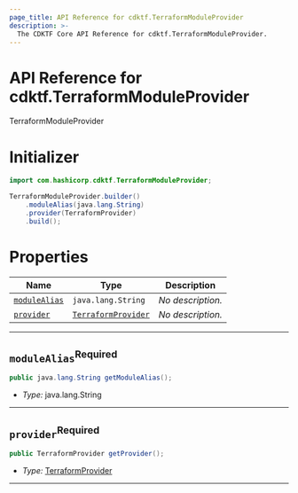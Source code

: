 ```yaml
---
page_title: API Reference for cdktf.TerraformModuleProvider
description: >-
  The CDKTF Core API Reference for cdktf.TerraformModuleProvider.
---
```


<!-- This file is generated through yarn generate-docs -->

# API Reference for cdktf.TerraformModuleProvider

   TerraformModuleProvider <a name="TerraformModuleProvider" id="cdktf.TerraformModuleProvider"></a>
  
  # Initializer <a name="Initializer" id="cdktf.TerraformModuleProvider.Initializer"></a>
  
  ```java
  import com.hashicorp.cdktf.TerraformModuleProvider;
  
  TerraformModuleProvider.builder()
      .moduleAlias(java.lang.String)
      .provider(TerraformProvider)
      .build();
  ```
  
  # Properties <a name="Properties" id="Properties"></a>
  
  | **Name** | **Type** | **Description** |
  | --- | --- | --- |
  | <code><a href="#cdktf.TerraformModuleProvider.property.moduleAlias">moduleAlias</a></code> | <code>java.lang.String</code> | *No description.* |
  | <code><a href="#cdktf.TerraformModuleProvider.property.provider">provider</a></code> | <code><a href="#cdktf.TerraformProvider">TerraformProvider</a></code> | *No description.* |
  
  ---
  
  ## `moduleAlias`<sup>Required</sup> <a name="moduleAlias" id="cdktf.TerraformModuleProvider.property.moduleAlias"></a>
  
  ```java
  public java.lang.String getModuleAlias();
  ```
  
  - *Type:* java.lang.String
  
  ---
  
  ## `provider`<sup>Required</sup> <a name="provider" id="cdktf.TerraformModuleProvider.property.provider"></a>
  
  ```java
  public TerraformProvider getProvider();
  ```
  
  - *Type:* <a href="#cdktf.TerraformProvider">TerraformProvider</a>
  
  ---
  
